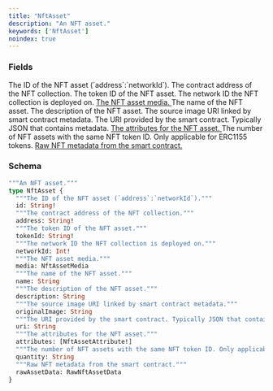 ```yaml
---
title: "NftAsset"
description: "An NFT asset."
keywords: ['NftAsset']
noindex: true
---
```


### Fields

<ResponseField name="id" type="String!" required>
  The ID of the NFT asset (`address`:`networkId`).
</ResponseField>

<ResponseField name="address" type="String!" required>
  The contract address of the NFT collection.
</ResponseField>

<ResponseField name="tokenId" type="String!" required>
  The token ID of the NFT asset.
</ResponseField>

<ResponseField name="networkId" type="Int!" required>
  The network ID the NFT collection is deployed on.
</ResponseField>

<a href="/api-reference/types/nftassetmedia">
  <ResponseField name="media" type="NftAssetMedia">
    The NFT asset media.
  </ResponseField>
</a>

<ResponseField name="name" type="String">
  The name of the NFT asset.
</ResponseField>

<ResponseField name="description" type="String">
  The description of the NFT asset.
</ResponseField>

<ResponseField name="originalImage" type="String">
  The source image URI linked by smart contract metadata.
</ResponseField>

<ResponseField name="uri" type="String">
  The URI provided by the smart contract. Typically JSON that contains metadata.
</ResponseField>

<a href="/api-reference/types/nftassetattribute">
  <ResponseField name="attributes" type="[NftAssetAttribute!]">
    The attributes for the NFT asset.
  </ResponseField>
</a>

<ResponseField name="quantity" type="String">
  The number of NFT assets with the same NFT token ID. Only applicable for ERC1155 tokens.
</ResponseField>

<a href="/api-reference/types/rawnftassetdata">
  <ResponseField name="rawAssetData" type="RawNftAssetData">
    Raw NFT metadata from the smart contract.
  </ResponseField>
</a>

### Schema


```graphql 
"""An NFT asset."""
type NftAsset {
  """The ID of the NFT asset (`address`:`networkId`)."""
  id: String!
  """The contract address of the NFT collection."""
  address: String!
  """The token ID of the NFT asset."""
  tokenId: String!
  """The network ID the NFT collection is deployed on."""
  networkId: Int!
  """The NFT asset media."""
  media: NftAssetMedia
  """The name of the NFT asset."""
  name: String
  """The description of the NFT asset."""
  description: String
  """The source image URI linked by smart contract metadata."""
  originalImage: String
  """The URI provided by the smart contract. Typically JSON that contains metadata."""
  uri: String
  """The attributes for the NFT asset."""
  attributes: [NftAssetAttribute!]
  """The number of NFT assets with the same NFT token ID. Only applicable for ERC1155 tokens."""
  quantity: String
  """Raw NFT metadata from the smart contract."""
  rawAssetData: RawNftAssetData
}
```
